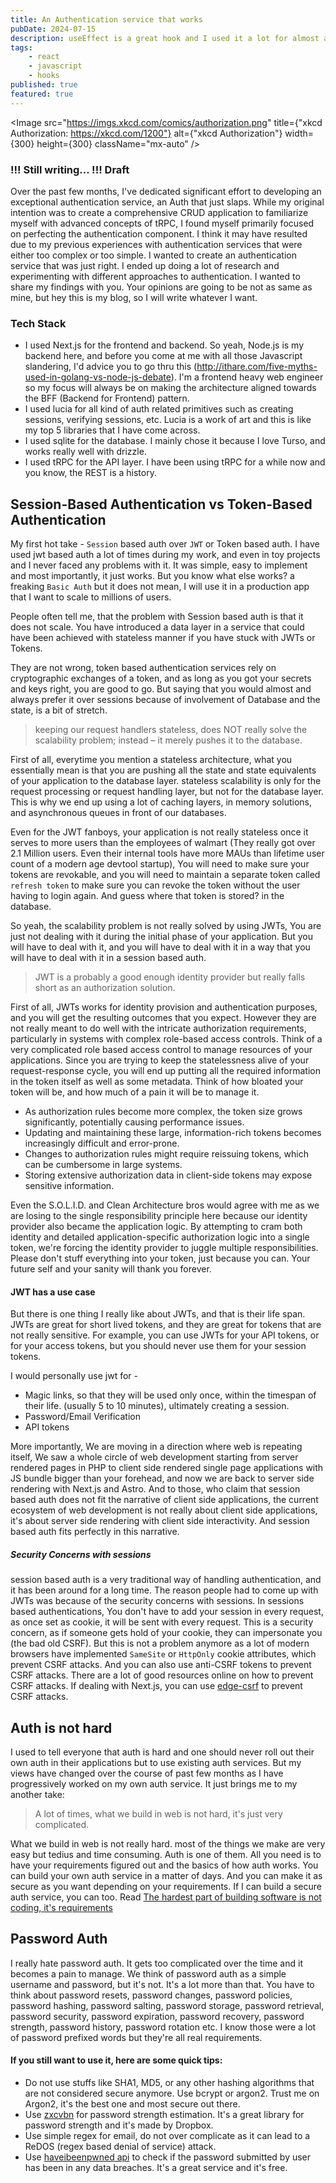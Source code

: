 ```yaml
---
title: An Authentication service that works
pubDate: 2024-07-15
description: useEffect is a great hook and I used it a lot for almost all the problems I had to solve. But it's not perfect and it can be a source of bugs.
tags:
    - react
    - javascript
    - hooks
published: true
featured: true
---
```



<Image
    src="https://imgs.xkcd.com/comics/authorization.png"
    title={"xkcd Authorization: https://xkcd.com/1200"}
    alt={"xkcd Authorization"}
    width={300}
    height={300}
    className="mx-auto"
/>

### !!! Still writing... !!! Draft

Over the past few months, I've dedicated significant effort to developing an exceptional authentication service, an Auth that just slaps. While my original intention was to create a comprehensive CRUD application to familiarize myself with advanced concepts of tRPC, I found myself primarily focused on perfecting the authentication component. I think it may have resulted due to my previous experiences with authentication services that were either too complex or too simple. I wanted to create an authentication service that was just right. I ended up doing a lot of research and experimenting with different approaches to authentication. I wanted to share my findings with you. Your opinions are going to be not as same as mine, but hey this is my blog, so I will write whatever I want.

### Tech Stack

-   I used Next.js for the frontend and backend. So yeah, Node.js is my backend here, and before you come at me with all those Javascript slandering, I'd advice you to go thru this (http://ithare.com/five-myths-used-in-golang-vs-node-js-debate). I'm a frontend heavy web engineer so my focus will always be on making the architecture aligned towards the BFF (Backend for Frontend) pattern.
-   I used lucia for all kind of auth related primitives such as creating sessions, verifying sessions, etc. Lucia is a work of art and this is like my top 5 libraries that I have come across.
-   I used sqlite for the database. I mainly chose it because I love Turso, and works really well with drizzle.
-   I used tRPC for the API layer. I have been using tRPC for a while now and you know, the REST is a history.

## Session-Based Authentication vs Token-Based Authentication

My first hot take - `Session` based auth over `JWT` or Token based auth. I have used jwt based auth a lot of times during my work, and even in toy projects and I never faced any problems with it. It was simple, easy to implement and most importantly, it just works. But you know what else works? a freaking `Basic Auth` but it does not mean, I will use it in a production app that I want to scale to millions of users.

People often tell me, that the problem with Session based auth is that it does not scale. You have introduced a data layer in a service that could have been achieved with stateless manner if you have stuck with JWTs or Tokens.

They are not wrong, token based authentication services rely on cryptographic exchanges of a token, and as long as you got your secrets and keys right, you are good to go. But saying that you would almost and always prefer it over sessions because of involvement of Database and the state, is a bit of stretch.

<blockquote>
    keeping our request handlers stateless, does NOT really solve the
    scalability problem; instead – it merely pushes it to the database.
</blockquote>

First of all, everytime you mention a stateless architecture, what you essentially mean is that you are pushing all the state and state equivalents of your application to the database layer. stateless scalability is only for the request processing or request handling layer, but not for the database layer. This is why we end up using a lot of caching layers, in memory solutions, and asynchronous queues in front of our databases.

Even for the JWT fanboys, your application is not really stateless once it serves to more users than the employees of walmart (They really got over 2.1 Million users. Even their internal tools have more MAUs than lifetime user count of a modern age devtool startup), You will need to make sure your tokens are revokable, and you will need to maintain a separate token called `refresh token` to make sure you can revoke the token without the user having to login again. And guess where that token is stored? in the database.

So yeah, the scalability problem is not really solved by using JWTs, You are just not dealing with it during the initial phase of your application. But you will have to deal with it, and you will have to deal with it in a way that you will have to deal with it in a session based auth.

<blockquote>
    JWT is a probably a good enough identity provider but really falls short as
    an authorization solution.
</blockquote>

First of all, JWTs works for identity provision and authentication purposes, and you will get the resulting outcomes that you expect. However they are not really meant to do well with the intricate authorization requirements, particularly in systems with complex role-based access controls. Think of a very complicated role based access control to manage resources of your applications. Since you are trying to keep the statelessness alive of your request-response cycle, you will end up putting all the required information in the token itself as well as some metadata. Think of how bloated your token will be, and how much of a pain it will be to manage it.

-   As authorization rules become more complex, the token size grows significantly, potentially causing performance issues.
-   Updating and maintaining these large, information-rich tokens becomes increasingly difficult and error-prone.
-   Changes to authorization rules might require reissuing tokens, which can be cumbersome in large systems.
-   Storing extensive authorization data in client-side tokens may expose sensitive information.

Even the S.O.L.I.D. and Clean Architecture bros would agree with me as we are losing to the single responsibility principle here because our identity provider also became the application logic. By attempting to cram both identity and detailed application-specific authorization logic into a single token, we're forcing the identity provider to juggle multiple responsibilities. Please don't stuff everything into your token, just because you can. Your future self and your sanity will thank you forever.

#### JWT has a use case

But there is one thing I really like about JWTs, and that is their life span. JWTs are great for short lived tokens, and they are great for tokens that are not really sensitive. For example, you can use JWTs for your API tokens, or for your access tokens, but you should never use them for your session tokens.

I would personally use jwt for -

-   Magic links, so that they will be used only once, within the timespan of their life. (usually 5 to 10 minutes), ultimately creating a session.
-   Password/Email Verification
-   API tokens

More importantly, We are moving in a direction where web is repeating itself, We saw a whole circle of web development starting from server rendered pages in PHP to client side rendered single page applications with JS bundle bigger than your forehead, and now we are back to server side rendering with Next.js and Astro. And to those, who claim that session based auth does not fit the narrative of client side applications, the current ecosystem of web development is not really about client side applications, it's about server side rendering with client side interactivity. And session based auth fits perfectly in this narrative.

##### Security Concerns with sessions

session based auth is a very traditional way of handling authentication, and it has been around for a long time. The reason people had to come up with JWTs was because of the security concerns with sessions. In sessions based authentications, You don't have to add your session in every request, as once set as cookie, it will be sent with every request. This is a security concern, as if someone gets hold of your cookie, they can impersonate you (the bad old CSRF). But this is not a problem anymore as a lot of modern browsers have implemented `SameSite` or `HttpOnly` cookie attributes, which prevent CSRF attacks. And you can also use anti-CSRF tokens to prevent CSRF attacks. There are a lot of good resources online on how to prevent CSRF attacks. If dealing with Next.js, you can use [edge-csrf](https://www.google.com/search?q=edge-csrf+npm&oq=edge-csrf&sourceid=chrome&ie=UTF-8) to prevent CSRF attacks.

## Auth is not hard

I used to tell everyone that auth is hard and one should never roll out their own auth in their applications but to use existing auth services. But my views have changed over the course of past few months as I have progressively worked on my own auth service. It just brings me to my another take:

<blockquote>
    A lot of times, what we build in web is not hard, it's just very
    complicated.
</blockquote>

What we build in web is not really hard. most of the things we make are very easy but tedius and time consuming. Auth is one of them. All you need is to have your requirements figured out and the basics of how auth works. You can build your own auth service in a matter of days. And you can make it as secure as you want depending on your requirements. If I can build a secure auth service, you can too. Read [The hardest part of building software is not coding, it's requirements
](https://arc.net/l/quote/irztwrym)

## Password Auth

I really hate password auth. It gets too complicated over the time and it becomes a pain to manage. We think of password auth as a simple username and password, but it's not. It's a lot more than that. You have to think about password resets, password changes, password policies, password hashing, password salting, password storage, password retrieval, password security, password expiration, password recovery, password strength, password history, password rotation etc. I know those were a lot of password prefixed words but they're all real requirements.

#### If you still want to use it, here are some quick tips:

-   Do not use stuffs like SHA1, MD5, or any other hashing algorithms that are not considered secure anymore. Use bcrypt or argon2. Trust me on Argon2, it's the best one and most secure out there.
-   Use [zxcvbn](https://github.com/dropbox/zxcvbn) for password strength estimation. It's a great library for password strength and it's made by Dropbox.
-   Use simple regex for email, do not over complicate as it can lead to a ReDOS (regex based denial of service) attack.
-   Use [haveibeenpwned api](https://haveibeenpwned.com/API/v3) to check if the password submitted by user has been in any data breaches. It's a great service and it's free.
